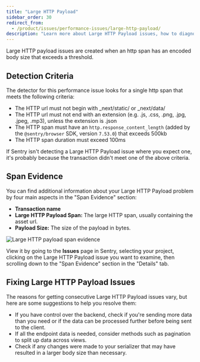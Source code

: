 ```yaml
---
title: "Large HTTP Payload"
sidebar_order: 30
redirect_from:
  - /product/issues/performance-issues/large-http-payload/
description: "Learn more about Large HTTP Payload issues, how to diagnose and fix them."
---
```


Large HTTP payload issues are created when an http span has an encoded body size that exceeds a threshold.

## Detection Criteria

The detector for this performance issue looks for a single http span that meets the following criteria:

- The HTTP url must not begin with \_next/static/ or \_next/data/
- The HTTP url must not end with an extension (e.g. .js, .css, .png, .jpg, .jpeg, .mp3), unless the extension is .json
- The HTTP span must have an `http.response_content_length` (added by the `@sentry/browser` SDK, version `7.53.0`) that exceeds 500kb
- The HTTP span duration must exceed 100ms

If Sentry isn't detecting a Large HTTP Payload issue where you expect one, it's probably because the transaction didn't meet one of the above criteria.

## Span Evidence

You can find additional information about your Large HTTP Payload problem by four main aspects in the "Span Evidence" section:

- **Transaction name**
- **Large HTTP Payload Span:** The large HTTP span, usually containing the asset url.
- **Payload Size:** The size of the payload in bytes.

![Large HTTP payload span evidence](span-evidence.png)

View it by going to the **Issues** page in Sentry, selecting your project, clicking on the Large HTTP Payload issue you want to examine, then scrolling down to the "Span Evidence" section in the "Details" tab.

## Fixing Large HTTP Payload Issues

The reasons for getting consecutive Large HTTP Payload issues vary, but here are some suggestions to help you resolve them:

- If you have control over the backend, check if you're sending more data than you need or if the data can be processed further before being sent to the client.
- If all the endpoint data is needed, consider methods such as pagination to split up data across views.
- Check if any changes were made to your serializer that may have resulted in a larger body size than necessary.
